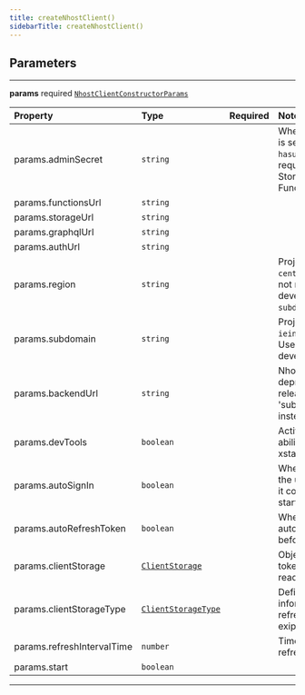 ```yaml
---
title: createNhostClient()
sidebarTitle: createNhostClient()
---
```


## Parameters

---

**<span className="parameter-name">params</span>** <span className="optional-status">required</span> [`NhostClientConstructorParams`](/reference/javascript/nhost-js/types/nhost-client-constructor-params)

| Property                                                                                               | Type                                                                            | Required | Notes                                                                                                                                    |
| :----------------------------------------------------------------------------------------------------- | :------------------------------------------------------------------------------ | :------: | :--------------------------------------------------------------------------------------------------------------------------------------- |
| <span className="parameter-name"><span className="light-grey">params.</span>adminSecret</span>         | <code>string</code>                                                             |          | When set, the admin secret is sent as a header, `x-hasura-admin-secret`, for all requests to GraphQL, Storage, and Serverless Functions. |
| <span className="parameter-name"><span className="light-grey">params.</span>functionsUrl</span>        | <code>string</code>                                                             |          |                                                                                                                                          |
| <span className="parameter-name"><span className="light-grey">params.</span>storageUrl</span>          | <code>string</code>                                                             |          |                                                                                                                                          |
| <span className="parameter-name"><span className="light-grey">params.</span>graphqlUrl</span>          | <code>string</code>                                                             |          |                                                                                                                                          |
| <span className="parameter-name"><span className="light-grey">params.</span>authUrl</span>             | <code>string</code>                                                             |          |                                                                                                                                          |
| <span className="parameter-name"><span className="light-grey">params.</span>region</span>              | <code>string</code>                                                             |          | Project region (e.g. `eu-central-1`) Project region is not required during local development (when `subdomain` is `localhost`)           |
| <span className="parameter-name"><span className="light-grey">params.</span>subdomain</span>           | <code>string</code>                                                             |          | Project subdomain (e.g. `ieingiwnginwnfnegqwvdqwdwq`) Use `localhost` during local development                                           |
| <span className="parameter-name"><span className="light-grey">params.</span>backendUrl</span>          | <code>string</code>                                                             |          | Nhost backend URL Will be deprecated in a future release. Please look at 'subdomain' and 'region' instead.                               |
| <span className="parameter-name"><span className="light-grey">params.</span>devTools</span>            | <code>boolean</code>                                                            |          | Activate devTools e.g. the ability to connect to the xstate inspector                                                                    |
| <span className="parameter-name"><span className="light-grey">params.</span>autoSignIn</span>          | <code>boolean</code>                                                            |          | When set to true, will parse the url on startup to check if it contains a refresh token to start the session with                        |
| <span className="parameter-name"><span className="light-grey">params.</span>autoRefreshToken</span>    | <code>boolean</code>                                                            |          | When set to true, will automatically refresh token before it expires                                                                     |
| <span className="parameter-name"><span className="light-grey">params.</span>clientStorage</span>       | [`ClientStorage`](/reference/javascript/nhost-js/types/client-storage)          |          | Object where the refresh token will be persisted and read locally.                                                                       |
| <span className="parameter-name"><span className="light-grey">params.</span>clientStorageType</span>   | [`ClientStorageType`](/reference/javascript/nhost-js/types/client-storage-type) |          | Define a way to get information about the refresh token and its exipration date.                                                         |
| <span className="parameter-name"><span className="light-grey">params.</span>refreshIntervalTime</span> | <code>number</code>                                                             |          | Time interval until token refreshes, in seconds                                                                                          |
| <span className="parameter-name"><span className="light-grey">params.</span>start</span>               | <code>boolean</code>                                                            |          |                                                                                                                                          |

---
